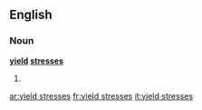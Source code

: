==English==

===Noun===
'''[[yield]] [[stresses]]'''

# {{plural of|yield stress}}

[[ar:yield stresses]]
[[fr:yield stresses]]
[[it:yield stresses]]
